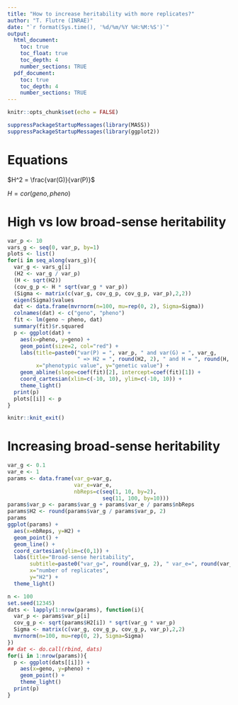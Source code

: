 ```yaml
---
title: "How to increase heritability with more replicates?"
author: "T. Flutre (INRAE)"
date: "`r format(Sys.time(), '%d/%m/%Y %H:%M:%S')`"
output:
  html_document:
    toc: true
    toc_float: true
    toc_depth: 4
    number_sections: TRUE
  pdf_document:
    toc: true
    toc_depth: 4
    number_sections: TRUE
---
```


```r
knitr::opts_chunk$set(echo = FALSE)
```

```r
suppressPackageStartupMessages(library(MASS))
suppressPackageStartupMessages(library(ggplot2))
```


# Equations

$H^2 = \frac{var(G)}{var(P)}$

$H = cor(geno, pheno)$



# High vs low broad-sense heritability

```r
var_p <- 10
vars_g <- seq(0, var_p, by=1)
plots <- list()
for(i in seq_along(vars_g)){
  var_g <- vars_g[i]
  (H2 <- var_g / var_p)
  (H <- sqrt(H2))
  (cov_g_p <- H * sqrt(var_g * var_p))
  (Sigma <- matrix(c(var_g, cov_g_p, cov_g_p, var_p),2,2))
  eigen(Sigma)$values
  dat <- data.frame(mvrnorm(n=100, mu=rep(0, 2), Sigma=Sigma))
  colnames(dat) <- c("geno", "pheno")
  fit <- lm(geno ~ pheno, dat)
  summary(fit)$r.squared
  p <- ggplot(dat) +
    aes(x=pheno, y=geno) +
    geom_point(size=2, col="red") +
    labs(title=paste0("var(P) = ", var_p, " and var(G) = ", var_g,
                      " => H2 = ", round(H2, 2), " and H = ", round(H, 2)),
         x="phenotypic value", y="genetic value") +
    geom_abline(slope=coef(fit)[2], intercept=coef(fit)[1]) +
    coord_cartesian(xlim=c(-10, 10), ylim=c(-10, 10)) +
    theme_light()
  print(p)
  plots[[i]] <- p
}
```

```r
knitr::knit_exit()
```



# Increasing broad-sense heritability

```r
var_g <- 0.1
var_e <- 1
params <- data.frame(var_g=var_g,
                     var_e=var_e,
                     nbReps=c(seq(1, 10, by=2),
                              seq(11, 100, by=10)))
params$var_p <- params$var_g + params$var_e / params$nbReps
params$H2 <- round(params$var_g / params$var_p, 2)
params
ggplot(params) +
  aes(x=nbReps, y=H2) +
  geom_point() +
  geom_line() +
  coord_cartesian(ylim=c(0,1)) +
  labs(title="Broad-sense heritability",
       subtitle=paste0("var_g=", round(var_g, 2), " var_e=", round(var_e, 2)),
       x="number of replicates",
       y="H2") +
  theme_light()
```

```r
n <- 100
set.seed(12345)
dats <- lapply(1:nrow(params), function(i){
  var_p <- params$var_p[i]
  cov_g_p <- sqrt(params$H2[i]) * sqrt(var_g * var_p)
  Sigma <- matrix(c(var_g, cov_g_p, cov_g_p, var_p),2,2)
  mvrnorm(n=100, mu=rep(0, 2), Sigma=Sigma)
})
## dat <- do.call(rbind, dats)
for(i in 1:nrow(params)){
  p <- ggplot(dats[[i]]) +
    aes(x=geno, y=pheno) +
    geom_point() +
    theme_light()
  print(p)
}
```
